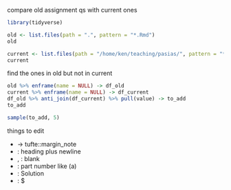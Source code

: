 compare old assignment qs with current ones

```r
library(tidyverse)
```
```r
old <- list.files(path = ".", pattern = "*.Rmd")
old
```

```r
current <- list.files(path = "/home/ken/teaching/pasias/", pattern = "*.Rmd")
current
```
find the ones in old but not in current

```r
old %>% enframe(name = NULL) -> df_old
current %>% enframe(name = NULL) -> df_current
df_old %>% anti_join(df_current) %>% pull(value) -> to_add
to_add
```

```r
sample(to_add, 5)
```

things to edit

- \endnote -> tufte::margin_note
- \question: heading plus newline
- \bP, \eP: blank
- \p: part number like (a)
- \bS: Solution
- \eS: $\blacksquare


